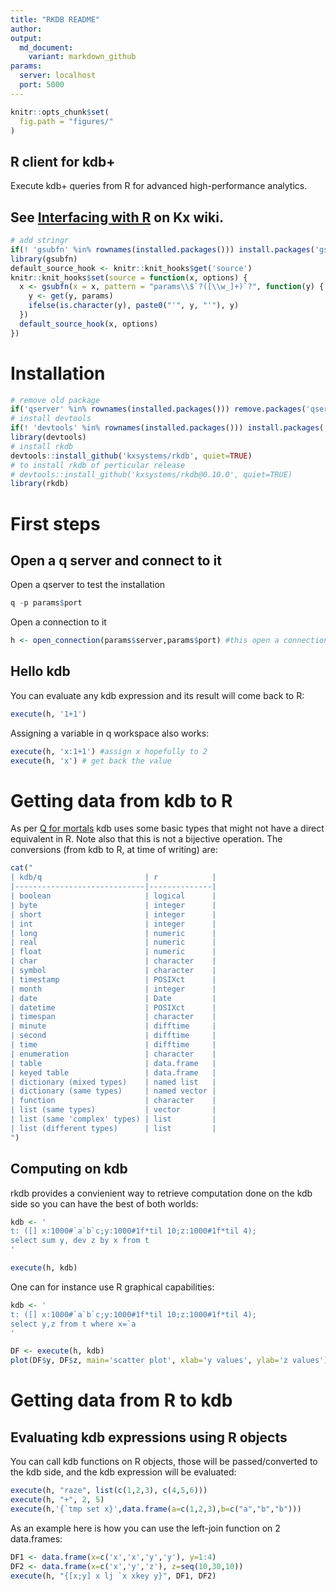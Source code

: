 ```yaml
---
title: "RKDB README"
author: 
output:
  md_document:
    variant: markdown_github
params:
  server: localhost
  port: 5000
---
```


```r
knitr::opts_chunk$set(
  fig.path = "figures/"
)
```

## R client for kdb+

Execute kdb+ queries from R for advanced high-performance analytics.

## See [Interfacing with R](http://code.kx.com/q/interfaces/with-r/) on Kx wiki.

```r
# add stringr
if(! 'gsubfn' %in% rownames(installed.packages())) install.packages('gsubfn')
library(gsubfn)
default_source_hook <- knitr::knit_hooks$get('source')
knitr::knit_hooks$set(source = function(x, options) {
  x <- gsubfn(x = x, pattern = "params\\$`?([\\w_]+)`?", function(y) {
    y <- get(y, params)
    ifelse(is.character(y), paste0("'", y, "'"), y)
  })
  default_source_hook(x, options)
})
```

# Installation
```r
# remove old package
if('qserver' %in% rownames(installed.packages())) remove.packages('qserver')
# install devtools
if(! 'devtools' %in% rownames(installed.packages())) install.packages('devtools')
library(devtools)
# install rkdb
devtools::install_github('kxsystems/rkdb', quiet=TRUE)
# to install rkdb of perticular release
# devtools::install_github('kxsystems/rkdb@0.10.0', quiet=TRUE)
library(rkdb)
```

# First steps
## Open a q server and connect to it
Open a qserver to test the installation
```r
q -p params$port
```

Open a connection to it
```r
h <- open_connection(params$server,params$port) #this open a connection
```

## Hello kdb

You can evaluate any kdb expression and its result will come back to R:
```r
execute(h, '1+1')
```

Assigning a variable in q workspace also works:
```r
execute(h, 'x:1+1') #assign x hopefully to 2
execute(h, 'x') # get back the value
```

# Getting data from kdb to R

As per [Q for mortals](http://code.kx.com/q4m3/2_Basic_Data_Types_Atoms/) kdb uses some basic types that might not have a direct equivalent in R. Note also that this is not a bijective operation.
The conversions (from kdb to R, at time of writing) are: 

```r
cat("
| kdb/q                       | r            |
|-----------------------------|--------------|
| boolean                     | logical      |
| byte                        | integer      |
| short                       | integer      |
| int                         | integer      |
| long                        | numeric      |
| real                        | numeric      |
| float                       | numeric      |
| char                        | character    |
| symbol                      | character    |
| timestamp                   | POSIXct      |
| month                       | integer      |
| date                        | Date         |
| datetime                    | POSIXct      |
| timespan                    | character    |
| minute                      | difftime     |
| second                      | difftime     |
| time                        | difftime     |
| enumeration                 | character    |
| table                       | data.frame   |
| keyed table                 | data.frame   |
| dictionary (mixed types)    | named list   |
| dictionary (same types)     | named vector |
| function                    | character    |
| list (same types)           | vector       | 
| list (same 'complex' types) | list         | 
| list (different types)      | list         | 
")
```

## Computing on kdb

rkdb provides a convienient way to retrieve computation done on the kdb side so you can have the best of both worlds:
```r
kdb <- '
t: ([] x:1000#`a`b`c;y:1000#1f*til 10;z:1000#1f*til 4);
select sum y, dev z by x from t
'

execute(h, kdb)
```

One can for instance use R graphical capabilities:
```r
kdb <- '
t: ([] x:1000#`a`b`c;y:1000#1f*til 10;z:1000#1f*til 4);
select y,z from t where x=`a
'

DF <- execute(h, kdb)
plot(DF$y, DF$z, main='scatter plot', xlab='y values', ylab='z values')
```

# Getting data from R to kdb
## Evaluating kdb expressions using R objects

You can call kdb functions on R objects, those will be passed/converted to the kdb side, and the kdb expression will be evaluated:
```r
execute(h, "raze", list(c(1,2,3), c(4,5,6)))
execute(h, "+", 2, 5)
execute(h,'{`tmp set x}',data.frame(a=c(1,2,3),b=c("a","b","b")))
```

As an example here is how you can use the left-join function on 2 data.frames:
```r
DF1 <- data.frame(x=c('x','x','y','y'), y=1:4)
DF2 <- data.frame(x=c('x','y','z'), z=seq(10,30,10))
execute(h, "{[x;y] x lj `x xkey y}", DF1, DF2)
```


